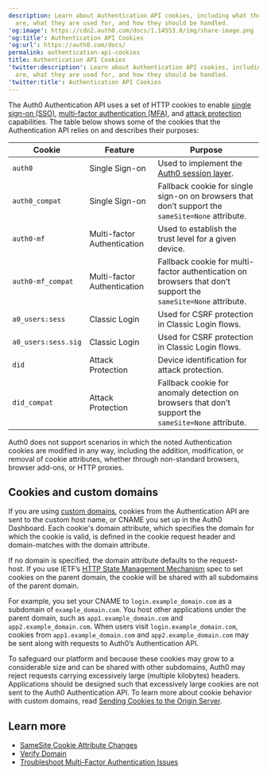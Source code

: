 ```yaml
---
description: Learn about Authentication API cookies, including what they
  are, what they are used for, and how they should be handled.
'og:image': https://cdn2.auth0.com/docs/1.14553.0/img/share-image.png
'og:title': Authentication API Cookies
'og:url': https://auth0.com/docs/
permalink: authentication-api-cookies
title: Authentication API Cookies
'twitter:description': Learn about Authentication API cookies, including what they
  are, what they are used for, and how they should be handled.
'twitter:title': Authentication API Cookies
---
```

The Auth0 Authentication API uses a set of HTTP cookies to enable [single sign-on (SSO)](/docs/authenticate/single-sign-on), [multi-factor authentication (MFA)](/docs/secure/multi-factor-authentication), and [attack protection](/docs/secure/attack-protection) capabilities. The table below shows some of the cookies that the Authentication API relies on and describes their purposes:

| **Cookie** | **Feature** | **Purpose** |
| --- | --- | --- |
| `auth0` | Single Sign-on | Used to implement the [Auth0 session layer](/docs/manage-users/sessions/session-layers). |
| `auth0_compat` | Single Sign-on | Fallback cookie for single sign-on on browsers that don’t support the `sameSite=None` attribute. |
| `auth0-mf` | Multi-factor Authentication | Used to establish the trust level for a given device. |
| `auth0-mf_compat` | Multi-factor Authentication | Fallback cookie for multi-factor authentication on browsers that don’t support the `sameSite=None` attribute. |
| `a0_users:sess` | Classic Login | Used for CSRF protection in Classic Login flows. |
| `a0_users:sess.sig` | Classic Login | Used for CSRF protection in Classic Login flows. |
| `did` | Attack Protection | Device identification for attack protection. |
| `did_compat` | Attack Protection | Fallback cookie for anomaly detection on browsers that don’t support the `sameSite=None` attribute. |

<Warning>

Auth0 does not support scenarios in which the noted Authentication cookies are modified in any way, including the addition, modification, or removal of cookie attributes, whether through non-standard browsers, browser add-ons, or HTTP proxies.

</Warning>

## Cookies and custom domains

If you are using [custom domains](/docs/customize/custom-domains), cookies from the Authentication API are sent to the custom host name, or CNAME you set up in the <Tooltip tip="Auth0 Dashboard: Auth0's main product to configure your services." cta="View Glossary" href="/docs/glossary?term=Auth0+Dashboard">Auth0 Dashboard</Tooltip>. Each cookie's domain attribute, which specifies the domain for which the cookie is valid, is defined in the cookie request header and domain-matches with the domain attribute.

If no domain is specified, the domain attribute defaults to the request-host. If you use IETF’s [HTTP State Management Mechanism](https://datatracker.ietf.org/doc/html/rfc2109#section-2) spec to set cookies on the parent domain, the cookie will be shared with all subdomains of the parent domain.

For example, you set your CNAME to `login.example_domain.com` as a subdomain of `example_domain.com`. You host other applications under the parent domain, such as `app1.example_domain.com` and `app2.example_domain.com`. When users visit `login.example_domain.com`, cookies from `app1.example_domain.com` and `app2.example_domain.com` may be sent along with requests to Auth0’s Authentication API.

To safeguard our platform and because these cookies may grow to a considerable size and can be shared with other subdomains, Auth0 may reject requests carrying excessively large (multiple kilobytes) headers. Applications should be designed such that excessively large cookies are not sent to the Auth0 Authentication API. To learn more about cookie behavior with <Tooltip tip="Custom Domain: Third-party domain with a specialized, or vanity, name." cta="View Glossary" href="/docs/glossary?term=custom+domains">custom domains</Tooltip>, read [Sending Cookies to the Origin Server](https://datatracker.ietf.org/doc/html/rfc2109#section-4.3.4).

## Learn more

* [SameSite Cookie Attribute Changes](/docs/manage-users/cookies/samesite-cookie-attribute-changes)
* [Verify Domain](/docs/troubleshoot/basic-issues/verify-domain)
* [Troubleshoot Multi-Factor Authentication Issues](/docs/troubleshoot/authentication-issues/troubleshoot-mfa-issues)